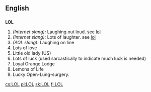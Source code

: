 ==English==

==={{Abbreviation}}===
'''LOL'''
{{wikipediapar|Loyal Orange Lodge}}
# ''(Internet slang):'' Laughing out loud. see [[lol]]
# ''(Internet slang):'' Lots of laughter. see [[lol]]
# ''(AOL slang):'' Laughing on line
# Lots of love
# Little old lady (US) <!--Um, where in US is this used? --> {{rfv-sense}}
# Lots of luck (used sarcastically to indicate much luck is needed)
# Loyal Orange Lodge
# Lemons of Life
# Lucky Open-Lung-surgery.

[[cs:LOL]]
[[pl:LOL]]
[[sk:LOL]]
[[fi:LOL]]